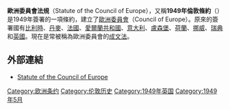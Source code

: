 {{Otheruses|subject=|other=历史上在伦敦签订的其他条约|伦敦条约}}
{{Infobox treaty
|treaty_name=伦敦条约
|colour_scheme=background:skyblue
|image=
|caption=
|date_signed=1949年5月5日
|place_signed= {{Flag|United Kingdom}}[[伦敦|伦敦]]
|date_entered_into_force=
|conditions_for_entry_into_force=
|parties= {{Collapsible list | title =10個
| {{Flag|Belgium}}
| {{Flag|Denmark}}
| {{Flag|France}}
| {{Flag|Ireland}}
| {{Flag|Italy}}
| {{Flag|Luxembourg}}
| {{Flag|Netherlands}}
| {{Flag|Norway}}
| {{Flag|Sweden}}
| {{Flag|United Kingdom}}
}}
}}
'''歐洲委員會法規'''（Statute of the Council of Europe），又稱'''1949年倫敦條約'''（{{lang-en|Treaty of London (1949)}}）是1949年簽署的一項條約，建立了[[歐洲委員會_(非歐盟機構)|歐洲委員會]]（Council of Europe）。原來的簽署國有[[比利時|比利時]]、[[丹麥|丹麥]]、[[法國|法國]]、[[愛爾蘭共和國|愛爾蘭共和國]]、[[意大利|意大利]]、[[盧森堡|盧森堡]]、[[荷蘭|荷蘭]]、[[挪威|挪威]]、[[瑞典|瑞典]]和[[英國|英國]]。現在是常被稱為歐洲委員會的[[成文法|成文法]]。
==外部連結==
*[http://conventions.coe.int/Treaty/Commun/QueVoulezVous.asp?NT=001&CM=8&DF=23/01/05&CL=ENG Statute of the Council of Europe] {{Wayback|url=http://conventions.coe.int/Treaty/Commun/QueVoulezVous.asp?NT=001&CM=8&DF=23%2F01%2F05&CL=ENG |date=20131002053938 }}
{{Politics-stub}}
[[Category:欧洲条约|Category:欧洲条约]]
[[Category:伦敦历史|Category:伦敦历史]]
[[Category:1949年英国|Category:1949年英国]]
[[Category:1949年5月|Category:1949年5月]]